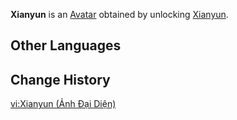 {{About|the Avatar|the playable character|Xianyun}}
{{Avatar Infobox
|title    = Xianyun
|id       = 7800
|image    = Xianyun Avatar.png
|type     = Character
|features = Xianyun
|obtain   = Unlock [[Xianyun]]
}}
'''Xianyun''' is an [[Avatar]] obtained by unlocking [[Xianyun]].

==Other Languages==
{{Other Languages
|Transclude_1 = Xianyun;1#0
}}

==Change History==
{{Change History|4.4}}

[[vi:Xianyun (Ảnh Đại Diện)]]